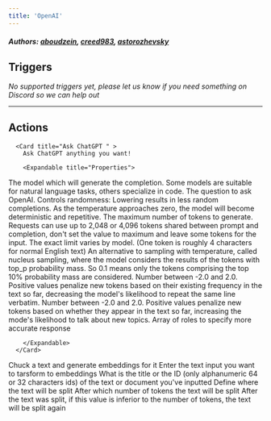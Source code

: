 ```yaml
---
title: 'OpenAI'
---
```


##### Authors: [aboudzein](https://github.com/aboudzein), [creed983](https://github.com/creed983), [astorozhevsky](https://github.com/astorozhevsky)


## Triggers

*No supported triggers yet, please let us know if you need something on Discord so we can help out* 


---

## Actions


      <Card title="Ask ChatGPT " >
        Ask ChatGPT anything you want!

        <Expandable title="Properties">
          
<ResponseField name="Model" required type="Dropdown">
The model which will generate the completion. Some models are suitable for natural language tasks, others specialize in code.
</ResponseField>
            
<ResponseField name="Question" required type="Long_text">
The question to ask OpenAI.
</ResponseField>
            
<ResponseField name="Temperature"  type="Number">
Controls randomness: Lowering results in less random completions. As the temperature approaches zero, the model will become deterministic and repetitive.
</ResponseField>
            
<ResponseField name="Maximum Tokens"  type="Number">
The maximum number of tokens to generate. Requests can use up to 2,048 or 4,096 tokens shared between prompt and completion, don't set the value to maximum and leave some tokens for the input. The exact limit varies by model. (One token is roughly 4 characters for normal English text)
</ResponseField>
            
<ResponseField name="Top P"  type="Number">
An alternative to sampling with temperature, called nucleus sampling, where the model considers the results of the tokens with top_p probability mass. So 0.1 means only the tokens comprising the top 10% probability mass are considered.
</ResponseField>
            
<ResponseField name="Frequency penalty"  type="Number">
Number between -2.0 and 2.0. Positive values penalize new tokens based on their existing frequency in the text so far, decreasing the model's likelihood to repeat the same line verbatim.
</ResponseField>
            
<ResponseField name="Presence penalty"  type="Number">
Number between -2.0 and 2.0. Positive values penalize new tokens based on whether they appear in the text so far, increasing the mode's likelihood to talk about new topics.
</ResponseField>
            
<ResponseField name="Roles"  type="Json">
Array of roles to specify more accurate response
</ResponseField>
              
        </Expandable>
      </Card>

  <Card title="Generate embeddings">
    Chuck a text and generate embeddings for it
    <Expandable title="Properties">
      <ResponseField name="Text Input" required type="Long_text">
        Enter the text input you want to tarsform to embeddings
      </ResponseField>
      <ResponseField name="Document Title or ID" required type="Short_text">
        What is the title or the ID (only alphanumeric 64 or 32 characters ids) of the text or document you've inputted
      </ResponseField>
      <ResponseField name="Split by" type="Dropdown" required>
        Define where the text will be split
      </ResponseField>
      <ResponseField name="Min number of token by embedding" type="Number">
        After which number of tokens the text will be split
      </ResponseField>
      <ResponseField name="Max number of token by embedding" type="Number">
        After the text was split, if this value is inferior to the number of tokens, the text will be split again
      </ResponseField>
    </Expandable>
  <Card/>  
